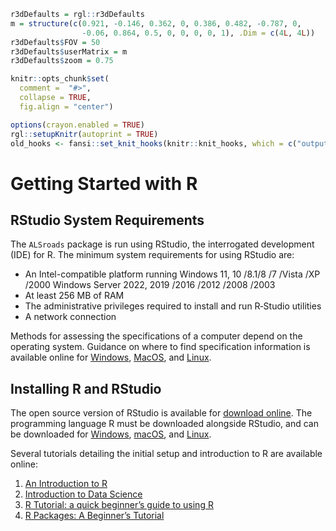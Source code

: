 ```r
r3dDefaults = rgl::r3dDefaults
m = structure(c(0.921, -0.146, 0.362, 0, 0.386, 0.482, -0.787, 0, 
                -0.06, 0.864, 0.5, 0, 0, 0, 0, 1), .Dim = c(4L, 4L))
r3dDefaults$FOV = 50
r3dDefaults$userMatrix = m
r3dDefaults$zoom = 0.75

knitr::opts_chunk$set(
  comment =  "#>", 
  collapse = TRUE,
  fig.align = "center")

options(crayon.enabled = TRUE)
rgl::setupKnitr(autoprint = TRUE)
old_hooks <- fansi::set_knit_hooks(knitr::knit_hooks, which = c("output", "message", "error"))
```

# Getting Started with R {#sec-getting-started-with-r}

## RStudio System Requirements {#sec-rstudio-system-requirements}

The `ALSroads` package is run using RStudio, the interrogated development (IDE) for R. The minimum system requirements for using RStudio are:

-   An Intel-compatible platform running Windows 11, 10 /8.1/8 /7 /Vista /XP /2000 Windows Server 2022, 2019 /2016 /2012 /2008 /2003
-   At least 256 MB of RAM
-   The administrative privileges required to install and run R‑Studio utilities
-   A network connection

Methods for assessing the specifications of a computer depend on the operating system. Guidance on where to find specification information is available online for [Windows](https://www.groovypost.com/howto/find-your-windows-11-pc-hardware-and-system-specs/#:~:text=Find%20Windows%2011%20System%20Specs&text=To%20get%20started%2C%20head%20to,and%20version%20of%20Windows%2011.), [MacOS](https://support.apple.com/en-ca/guide/system-information/syspr35536/mac#:~:text=View%20system%20information%20in%20About,specification%20information%20about%20your%20Mac.), and [Linux](https://medium.com/technology-hits/basic-linux-commands-to-check-hardware-and-system-information-62a4436d40db).

## Installing R and RStudio {#sec-installing-r-and-rstudio}

The open source version of RStudio is available for [download online](https://www.rstudio.com/products/rstudio/download/). The programming language R must be downloaded alongside RStudio, and can be downloaded for [Windows](https://cran.r-project.org/bin/windows/base/), [macOS](https://cran.r-project.org/bin/macosx/), and [Linux](https://cran.r-project.org/).

Several tutorials detailing the initial setup and introduction to R are available online:

1.  [An Introduction to R](https://cran.r-project.org/doc/manuals/r-release/R-intro.pdf)
2.  [Introduction to Data Science](http://rafalab.dfci.harvard.edu/dsbook/)
3.  [R Tutorial: a quick beginner's guide to using R](https://www.educative.io/blog/r-tutorial-beginners-guide?utm_campaign=systemdesign&utm_source=google&utm_medium=ppc&utm_content=display&eid=5082902844932096&utm_term=&utm_campaign=%5BNew%5D+System+Design+-Performance+Max&utm_source=adwords&utm_medium=ppc&hsa_acc=5451446008&hsa_cam=18511913007&hsa_grp=&hsa_ad=&hsa_src=x&hsa_tgt=&hsa_kw=&hsa_mt=&hsa_net=adwords&hsa_ver=3&gclid=CjwKCAjwwL6aBhBlEiwADycBINYGVe6DKs-ltrHhcWCaXn2YWOLIzaS1M162W2r50WPD-xekqnBDNRoCxDYQAvD_BwE)
4.  [R Packages: A Beginner's Tutorial](https://www.datacamp.com/tutorial/r-packages-guide?utm_source=google&utm_medium=paid_search&utm_campaignid=12492439676&utm_adgroupid=122563405841&utm_device=c&utm_keyword=load%20package%20r&utm_matchtype=b&utm_network=g&utm_adpostion=&utm_creative=628195624215&utm_targetid=kwd-341542417371&utm_loc_interest_ms=&utm_loc_physical_ms=9001561&utm_campaign=220808_1-sea~field~data-sci_2-b2c_3-tier1_4-prc_5-na_6-na_7-le_8-pdsh-go_9-na_10-na_11-na-atvr&gclid=CjwKCAjwwL6aBhBlEiwADycBII7QlkF0V6g49x7msm6NWxiQzTbOMTKE1rX4W_zj_VGpOcNRrALxNBoCVFUQAvD_BwE)
